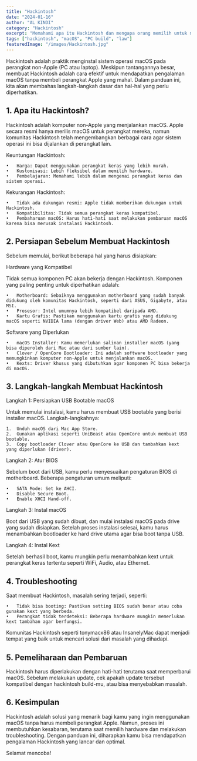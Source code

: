 ```yaml
---
title: "Hackintosh"
date: "2024-01-16"
author: "AL KINDI"
category: "Hackintosh"
excerpt: "Memahami apa itu Hackintosh dan mengapa orang memilih untuk membangunnya."
tags: ["hackintosh", "macOS", "PC build", "law"]
featuredImage: "/images/Hackintosh.jpg"
---
```


Hackintosh adalah praktik menginstal sistem operasi macOS pada perangkat non-Apple (PC atau laptop). Meskipun tantangannya besar, membuat Hackintosh adalah cara efektif untuk mendapatkan pengalaman macOS tanpa membeli perangkat Apple yang mahal. Dalam panduan ini, kita akan membahas langkah-langkah dasar dan hal-hal yang perlu diperhatikan.

## 1. Apa itu Hackintosh?

Hackintosh adalah komputer non-Apple yang menjalankan macOS. Apple secara resmi hanya merilis macOS untuk perangkat mereka, namun komunitas Hackintosh telah mengembangkan berbagai cara agar sistem operasi ini bisa dijalankan di perangkat lain.

Keuntungan Hackintosh:

    •	Harga: Dapat menggunakan perangkat keras yang lebih murah.
    •	Kustomisasi: Lebih fleksibel dalam memilih hardware.
    •	Pembelajaran: Memahami lebih dalam mengenai perangkat keras dan sistem operasi.

Kekurangan Hackintosh:

    •	Tidak ada dukungan resmi: Apple tidak memberikan dukungan untuk Hackintosh.
    •	Kompatibilitas: Tidak semua perangkat keras kompatibel.
    •	Pembaharuan macOS: Harus hati-hati saat melakukan pembaruan macOS karena bisa merusak instalasi Hackintosh.

## 2. Persiapan Sebelum Membuat Hackintosh

Sebelum memulai, berikut beberapa hal yang harus disiapkan:

Hardware yang Kompatibel

Tidak semua komponen PC akan bekerja dengan Hackintosh. Komponen yang paling penting untuk diperhatikan adalah:

    •	Motherboard: Sebaiknya menggunakan motherboard yang sudah banyak didukung oleh komunitas Hackintosh, seperti dari ASUS, Gigabyte, atau MSI.
    •	Prosesor: Intel umumnya lebih kompatibel daripada AMD.
    •	Kartu Grafis: Pastikan menggunakan kartu grafis yang didukung macOS seperti NVIDIA lama (dengan driver Web) atau AMD Radeon.

Software yang Diperlukan

    •	macOS Installer: Kamu memerlukan salinan installer macOS (yang bisa diperoleh dari Mac atau dari sumber lain).
    •	Clover / OpenCore Bootloader: Ini adalah software bootloader yang memungkinkan komputer non-Apple untuk menjalankan macOS.
    •	Kexts: Driver khusus yang dibutuhkan agar komponen PC bisa bekerja di macOS.

## 3. Langkah-langkah Membuat Hackintosh

Langkah 1: Persiapkan USB Bootable macOS

Untuk memulai instalasi, kamu harus membuat USB bootable yang berisi installer macOS. Langkah-langkahnya:

    1.	Unduh macOS dari Mac App Store.
    2.	Gunakan aplikasi seperti UniBeast atau OpenCore untuk membuat USB bootable.
    3.	Copy bootloader Clover atau OpenCore ke USB dan tambahkan kext yang diperlukan (driver).

Langkah 2: Atur BIOS

Sebelum boot dari USB, kamu perlu menyesuaikan pengaturan BIOS di motherboard. Beberapa pengaturan umum meliputi:

    •	SATA Mode: Set ke AHCI.
    •	Disable Secure Boot.
    •	Enable XHCI Hand-off.

Langkah 3: Instal macOS

Boot dari USB yang sudah dibuat, dan mulai instalasi macOS pada drive yang sudah disiapkan. Setelah proses instalasi selesai, kamu harus menambahkan bootloader ke hard drive utama agar bisa boot tanpa USB.

Langkah 4: Instal Kext

Setelah berhasil boot, kamu mungkin perlu menambahkan kext untuk perangkat keras tertentu seperti WiFi, Audio, atau Ethernet.

## 4. Troubleshooting

Saat membuat Hackintosh, masalah sering terjadi, seperti:

    •	Tidak bisa booting: Pastikan setting BIOS sudah benar atau coba gunakan kext yang berbeda.
    •	Perangkat tidak terdeteksi: Beberapa hardware mungkin memerlukan kext tambahan agar berfungsi.

Komunitas Hackintosh seperti tonymacx86 atau InsanelyMac dapat menjadi tempat yang baik untuk mencari solusi dari masalah yang dihadapi.

## 5. Pemeliharaan dan Pembaruan

Hackintosh harus diperlakukan dengan hati-hati terutama saat memperbarui macOS. Sebelum melakukan update, cek apakah update tersebut kompatibel dengan hackintosh build-mu, atau bisa menyebabkan masalah.

## 6. Kesimpulan

Hackintosh adalah solusi yang menarik bagi kamu yang ingin menggunakan macOS tanpa harus membeli perangkat Apple. Namun, proses ini membutuhkan kesabaran, terutama saat memilih hardware dan melakukan troubleshooting. Dengan panduan ini, diharapkan kamu bisa mendapatkan pengalaman Hackintosh yang lancar dan optimal.

Selamat mencoba!
